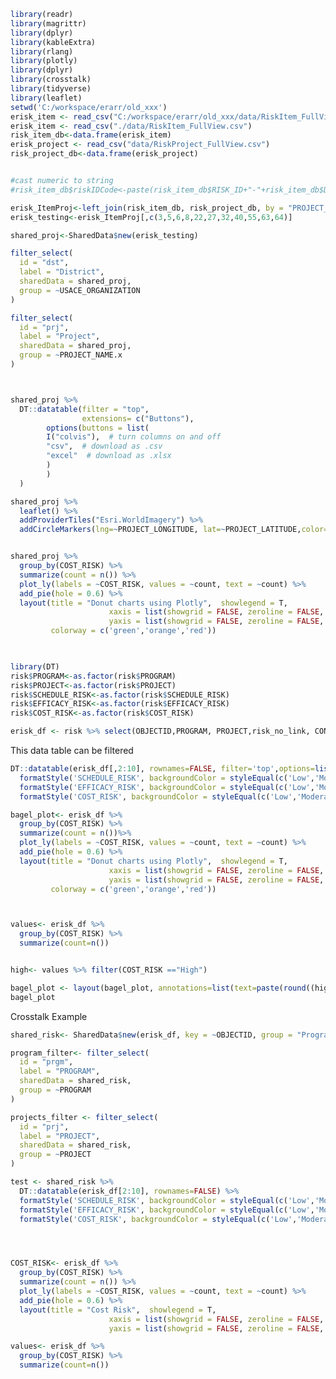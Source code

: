 ```r
library(readr) 
library(magrittr) 
library(dplyr) 
library(kableExtra) 
library(rlang)
library(plotly)
library(dplyr)
library(crosstalk)
library(tidyverse)
library(leaflet)
setwd('C:/workspace/erarr/old_xxx')
erisk_item <- read_csv("C:/workspace/erarr/old_xxx/data/RiskItem_FullView.csv")
erisk_item <- read_csv("./data/RiskItem_FullView.csv")
risk_item_db<-data.frame(erisk_item)
erisk_project <- read_csv("data/RiskProject_FullView.csv")
risk_project_db<-data.frame(erisk_project)


#cast numeric to string
#risk_item_db$riskIDCode<-paste(risk_item_db$RISK_ID+"-"+risk_item_db$DISCIPLINE_ACRONYM)

erisk_ItemProj<-left_join(risk_item_db, risk_project_db, by = "PROJECT_ID")
erisk_testing<-erisk_ItemProj[,c(3,5,6,8,22,27,32,40,55,63,64)]


```

```r
shared_proj<-SharedData$new(erisk_testing)

filter_select(
  id = "dst",
  label = "District",
  sharedData = shared_proj,
  group = ~USACE_ORGANIZATION
)

filter_select(
  id = "prj",
  label = "Project",
  sharedData = shared_proj,
  group = ~PROJECT_NAME.x
)



shared_proj %>%
  DT::datatable(filter = "top",
                extensions= c("Buttons"),
        options(buttons = list(
        I("colvis"),  # turn columns on and off
        "csv",  # download as .csv
        "excel"  # download as .xlsx
        )
        )
  )

shared_proj %>%
  leaflet() %>%
  addProviderTiles("Esri.WorldImagery") %>%
  addCircleMarkers(lng=~PROJECT_LONGITUDE, lat=~PROJECT_LATITUDE,color="aqua", fillColor="aqua", weight=2)


shared_proj %>%
  group_by(COST_RISK) %>% 
  summarize(count = n()) %>% 
  plot_ly(labels = ~COST_RISK, values = ~count, text = ~count) %>% 
  add_pie(hole = 0.6) %>% 
  layout(title = "Donut charts using Plotly",  showlegend = T,
                      xaxis = list(showgrid = FALSE, zeroline = FALSE, showticklabels = FALSE),
                      yaxis = list(showgrid = FALSE, zeroline = FALSE, showticklabels = FALSE),
         colorway = c('green','orange','red'))

  

```

```r
library(DT) 
risk$PROGRAM<-as.factor(risk$PROGRAM)
risk$PROJECT<-as.factor(risk$PROJECT)
risk$SCHEDULE_RISK<-as.factor(risk$SCHEDULE_RISK)
risk$EFFICACY_RISK<-as.factor(risk$EFFICACY_RISK)
risk$COST_RISK<-as.factor(risk$COST_RISK)

erisk_df <- risk %>% select(OBJECTID,PROGRAM, PROJECT,risk_no_link, CONCERNS, RISKCATEGORY, RISK_STRATEGY, EFFICACY_RISK, COST_RISK, SCHEDULE_RISK)
```

This data table can be filtered

```r
DT::datatable(erisk_df[,2:10], rownames=FALSE, filter='top',options=list(orderMulti = TRUE)) %>%
  formatStyle('SCHEDULE_RISK', backgroundColor = styleEqual(c('Low','Moderate','High'), c('green','orange','red'))) %>%
  formatStyle('EFFICACY_RISK', backgroundColor = styleEqual(c('Low','Moderate','High'), c('green','orange','red'))) %>%
  formatStyle('COST_RISK', backgroundColor = styleEqual(c('Low','Moderate','High'), c('green','orange','red')))


```

```r
bagel_plot<- erisk_df %>%
  group_by(COST_RISK) %>% 
  summarize(count = n())%>% 
  plot_ly(labels = ~COST_RISK, values = ~count, text = ~count) %>% 
  add_pie(hole = 0.6) %>% 
  layout(title = "Donut charts using Plotly",  showlegend = T,
                      xaxis = list(showgrid = FALSE, zeroline = FALSE, showticklabels = FALSE),
                      yaxis = list(showgrid = FALSE, zeroline = FALSE, showticklabels = FALSE),
         colorway = c('green','orange','red'))



values<- erisk_df %>%
  group_by(COST_RISK) %>%
  summarize(count=n())


high<- values %>% filter(COST_RISK =="High")

bagel_plot <- layout(bagel_plot, annotations=list(text=paste(round((high$count / sum(values$count) * 100),2), "%", sep=""), "showarrow"=F))
bagel_plot


```

Crosstalk Example

```r

shared_risk<- SharedData$new(erisk_df, key = ~OBJECTID, group = "Program")

program_filter<- filter_select(
  id = "prgm",
  label = "PROGRAM",
  sharedData = shared_risk,
  group = ~PROGRAM
)

projects_filter <- filter_select(
  id = "prj",
  label = "PROJECT",
  sharedData = shared_risk,
  group = ~PROJECT
)

test <- shared_risk %>% 
  DT::datatable(erisk_df[2:10], rownames=FALSE) %>%
  formatStyle('SCHEDULE_RISK', backgroundColor = styleEqual(c('Low','Moderate','High'), c('green','orange','red'))) %>%
  formatStyle('EFFICACY_RISK', backgroundColor = styleEqual(c('Low','Moderate','High'), c('green','orange','red'))) %>%
  formatStyle('COST_RISK', backgroundColor = styleEqual(c('Low','Moderate','High'), c('green','orange','red')))




COST_RISK<- erisk_df %>%
  group_by(COST_RISK) %>% 
  summarize(count = n()) %>% 
  plot_ly(labels = ~COST_RISK, values = ~count, text = ~count) %>% 
  add_pie(hole = 0.6) %>% 
  layout(title = "Cost Risk",  showlegend = T,
                      xaxis = list(showgrid = FALSE, zeroline = FALSE, showticklabels = FALSE),
                      yaxis = list(showgrid = FALSE, zeroline = FALSE, showticklabels = FALSE))

values<- erisk_df %>%
  group_by(COST_RISK) %>%
  summarize(count=n())


```
